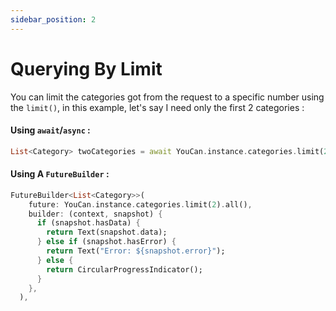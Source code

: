 ```yaml
---
sidebar_position: 2
---
```


# Querying By Limit

You can limit the categories got from the request to a specific number using the `limit()`, in this example, let's say I need only the first 2 categories :

#### Using `await`/`async` :

```dart
List<Category> twoCategories = await YouCan.instance.categories.limit(2).all();
```

#### Using A `FutureBuilder` :

```dart
FutureBuilder<List<Category>>(
    future: YouCan.instance.categories.limit(2).all(),
    builder: (context, snapshot) {
      if (snapshot.hasData) {
        return Text(snapshot.data);
      } else if (snapshot.hasError) {
        return Text("Error: ${snapshot.error}");
      } else {
        return CircularProgressIndicator();
      }
    },
  ),

```
